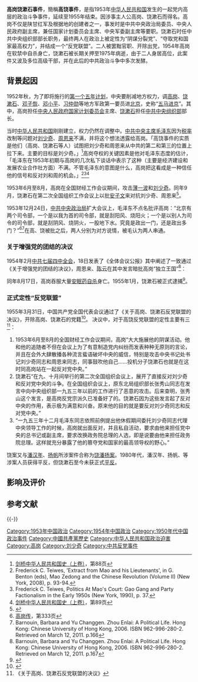 '''高岗饶漱石事件'''，簡稱'''高饶事件'''，是指1953年[[中华人民共和国|中华人民共和国]]发生的一起党内高层的政治斗争事件，延续至1955年结束。因涉事主人公高岗、饶漱石而得名。高岗不仅是陕甘红军及根据地的创建者之一，事发时是中共中央政治局委员、中央人民政府副主席，兼任国家计划委员会主席、中央军委副主席等要职。饶漱石时任中共中央组织部部长职务，最终两人在政治上被定性为“阴谋分裂党”、“夺取党和国家最高权力”，并结成一个“反党联盟”。二人被罢黜官职、开除出党，1954年高岗在软禁中自杀身亡，饶漱石被长期关押至1975年病逝，由于二人身居高位，此案件又波及多位高级干部，并在此后的中共政治斗争中多次发酵。

==背景起因==
1952年秋，为了即将施行的[[第一个五年计划_(中国)|第一个五年计划]]，中央要削减地方权力，调[[高岗|高岗]]、[[饶漱石|饶漱石]]、[[邓子恢|邓子恢]]、[[邓小平|邓小平]]、[[习仲勋|习仲勋]]等地方军政第一要员进[[北京|北京]]，史称“[[五马进京|五马进京]]”。其中，高岗担任[[中央人民政府国家计划委员会|中央人民政府国家计划委员会]]主席、[[饶漱石|饶漱石]]担任[[中共中央组织部|中共中央组织部]]部长。

当时[[中华人民共和国|中华人民共和国]]刚刚建立，权力仍然在调整中。[[中共中央主席|中共中央主席]][[毛泽东|毛泽东]]因为[[税率|税率]]改制等问题对[[刘少奇|刘少奇]]、[[周恩来|周恩来]]不满，并将这个想法透露给高岗。「高饶事件的实质是他们（高岗、饶漱石等人）试图把刘少奇和周恩来从中共的第二和第三的位置上拉下来。主要的目标是刘少奇。」<ref>[[#剑桥中华人民共和国史（上卷）|剑桥中华人民共和国史（上卷）]]，第88页</ref>高岗夺权的关键因素是他对毛泽东态度的估计，「毛泽东在1953年初期与高岗的几次私下谈话中表示了这种（主要是经济建设和发展农业合作社方面）不满。不管毛泽东的意图是什么，高岗把这看成是一种信任他的信号和反对刘和周的机会。」<ref>Frederick C. Teiwes, 'Extract from Mao and his Lieutenants', in G. Benton (eds), Mao Zedong and the Chinese Revolution (Volume II) (New York, 2008), p. 93-94.</ref><ref>Frederick C. Teiwes, Politics At Mao's Court: Gao Gang and Party Factionalism in the Early 1950s (New York, 1990), p. 37.</ref><ref>[[#剑桥中华人民共和国史（上卷）|剑桥中华人民共和国史（上卷）]]，第89页</ref>

1953年6月至8月，高岗在全国财经工作会议期间，攻击[[薄一波|薄一波]]和[[刘少奇|刘少奇]]。同年9月，饶漱石在第二次全国组织工作会议上以批[[安子文|安子文]]来对抗刘少奇、周恩来<ref>{{cite web | language =zh-hans  | publisher =中国共产党新闻网  | title =第二次全国组织工作会议(1953年9月16日-10月27日)| url =http://dangshi.people.com.cn/GB/151935/176588/176595/10555546.html  | author =  | date =| accessdate =2014-11-29 }}</ref>。

1953年12月24日，[[中共中央政治局|中共中央政治局]]扩大会议上，毛泽东不点名批评高岗：“北京有两个司令部，一个是以我为首的司令部，就是刮阳风、烧阳火；一个是以别人为司令的司令部，就是刮阴风、烧阴火，一股地下水。究竟是政出一门，还是政出多门？”<ref>[[#高岗传|高岗传]]，第333页</ref><ref>Barnouin, Barbara and Yu Changgen. Zhou Enlai: A Political Life. Hong Kong: Chinese University of Hong Kong, 2006. ISBN 962-996-280-2. Retrieved on March 12, 2011. p.166</ref>在高、饶被批之后，两人分别为对方说情，被毛认为两人串通。

===关于增强党的团结的决议===
1954年2月[[中共七届四中全会|中共七届四中全会]]，18日发表了《全体会议公报》其中阐述了一致通过《关于增强党的团结的决议》，周恩来、[[陈云|陈云]]在其中发言暗批高岗“独立王国”<ref>Barnouin, Barbara and Yu Changgen. Zhou Enlai: A Political Life. Hong Kong: Chinese University of Hong Kong, 2006. ISBN 962-996-280-2. Retrieved on March 12, 2011. p.167</ref>：

{{cquote|
现在中国正处在社会主义革命即社会主义改造的阶段......这场斗争中，一方面，外国帝国主义，决不会袖手旁观；另一方面，国内那些已经被打倒的阶级决不会甘心于自己的死亡，那些将被消灭的阶级也决不会没有反抗，他们中的坚决反革命分子必然要和外国帝国主义相互勾结起来，利用每一个机会来破坏我们党和人民的事业，企图使中国革命事业归于失败，使反动统治在中国复辟。帝国主义和反革命分子破坏我们最重要的方式之一就是首先破坏我们党的团结，并在我们党内寻找他们的代理人。我们党内产生过陈独秀、张国焘，苏联党内产生过贝利亚，这样重大的历史教训表明，敌人不但一定要在我们党内寻找他们的代理人，而且曾经找到过，在今后也还可能找到某些不稳定的、不忠实的、以至别有企图的分子作为他们的代理人……<ref>{{cite journal |title =《中共党史参考资料》 |work =中国人民解放军国防大学党史党建政工教研室 |date =1986 |language = zh-hans |publisher =国防大学出版社|page=265}}</ref>
}}

同年8月17日，高岗吞服大量[[安眠药|安眠药]][[自杀|自杀]]身亡。1955年1月，饶漱石被正式逮捕<ref>{{cite news |title = 林彪1953年卷入高岗饶漱石事件始末披露 |url = http://news.qq.com/a/20051210/001131.htm |accessdate = 2013-06-03 |publisher = 腾讯}}</ref>。

===正式定性“反党联盟”===
1955年3月31日，中国共产党全国代表会议通过了《关于高岗、饶漱石反党联盟的决议》，开除高岗、饶漱石的党籍<ref>{{cite news|title =高岗、饶漱石事件|url =http://shiba.hpe.sh.cn/banjiwangye/2001/gao28/history/jiandang/WEBS/stories/gaolan.htm|accessdate =2013-06-03|publisher =上海市第十八中学|deadurl =yes|archiveurl =https://web.archive.org/web/20130518085540/http://shiba.hpe.sh.cn/banjiwangye/2001/gao28/history/jiandang/WEBS/stories/gaolan.htm|archivedate =2013-05-18}}</ref>。
决议中，对于高饶反党联盟的定性主要有三<ref>《关于高岗、饶漱石反党联盟的决议》</ref>：
#1953年6月至8月的全国财经工作会议期间，高岗“大大施展他的阴谋活动。他和他的追随者不但在会议上为了有意制造党内纠纷而发表种种无原则的言论，并且在会外大肆散播各种流言蜚语破坏中央的威信，特别是攻击中央书记处书记刘少奇同志和周恩来同志，同事鼓吹他自己……投机分子饶漱石也就是在这时同高岗站在一起反对党中央。”
#饶漱石“在九、十月间举行的第二次全国组织会议上，展开了直接反对刘少奇和反对党中央的斗争。在全国组织会议上，原东北局组织部长张秀山同志在发言中向中央组织部一九五三年以前的工作进行了恶意的攻击。后来查明，张秀山这个发言，是高岗反党宗派久已准备好了的。饶漱石因为这些发言起了反对中央的作用，表示极为满意和兴奋。原来他的目的就是要反对刘少奇同志和反对党中央。”
#“一九五三年十二月毛泽东同志依照前例提出他休假期间委托刘少奇同志代理中央领导工作的时候，高岗就出面反对，并且私自活动，要求由他来担任党中央的总书记或副主席，要求改换政务院总理的人选，即是说要由他来担任政务院总理。这样就充分暴露了他的篡夺党和国家的最高领导权的野心。”

饶案又与[[潘汉年|潘汉年]]、[[扬帆_(上海市公安局局长)|扬帆]]所涉案件合称为[[饶潘扬案|饶潘扬案]]。1980年代，潘汉年、扬帆、等涉案人员获得平反，但饶漱石至今未获正式[[平反|平反]]。

==影响及评价==

== 参考文献 ==
{{Reflist|30em}}

{{-}}
{{中国共产党派系}}

[[Category:1953年中国政治|Category:1953年中国政治]]
[[Category:1954年中国政治|Category:1954年中国政治]]
[[Category:1950年代中国政治事件|Category:1950年代中国政治事件]]
[[Category:中國共產黨歷史|Category:中國共產黨歷史]]
[[Category:中华人民共和国政治迫害|Category:中华人民共和国政治迫害]]
[[Category:高岗|Category:高岗]]
[[Category:刘少奇|Category:刘少奇]]
[[Category:中共反党事件|Category:中共反党事件]]